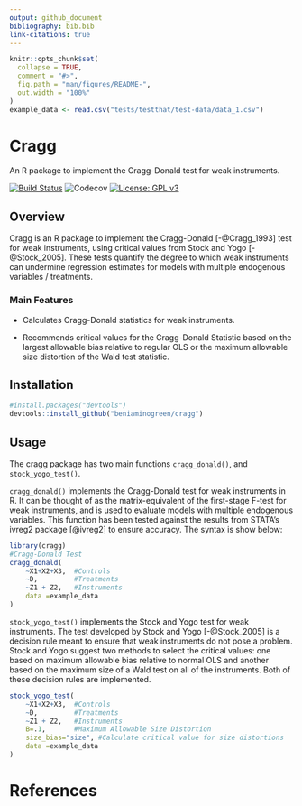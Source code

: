 ```yaml
---
output: github_document
bibliography: bib.bib
link-citations: true
---
```


```r
knitr::opts_chunk$set(
  collapse = TRUE,
  comment = "#>",
  fig.path = "man/figures/README-",
  out.width = "100%"
)
example_data <- read.csv("tests/testthat/test-data/data_1.csv")
```

# Cragg
An R package to implement the Cragg-Donald test for weak instruments.

[![Build Status](https://travis-ci.com/beniaminogreen/cragg.svg?branch=main)](https://travis-ci.com/beniaminogreen/cragg)
![Codecov](https://img.shields.io/codecov/c/github/beniaminogreen/cragg)
[![License: GPL v3](https://img.shields.io/badge/License-GPL%20v3-blue.svg)](https://www.gnu.org/licenses/gpl-3.0.en.html)

## Overview
Cragg is an R package to implement the Cragg-Donald [-@Cragg_1993] test for weak instruments, using critical values from Stock and Yogo [-@Stock_2005].
These tests quantify the degree to which weak instruments can undermine regression estimates for models with multiple endogenous variables / treatments.

### Main Features

* Calculates Cragg-Donald statistics for weak instruments.

* Recommends critical values for the Cragg-Donald Statistic based on the largest allowable bias relative to regular OLS
  or the maximum allowable size distortion of the Wald test statistic.

## Installation
```r
#install.packages("devtools")
devtools::install_github("beniaminogreen/cragg")
```

## Usage
The cragg package has two main functions `cragg_donald()`,  and `stock_yogo_test()`.

`cragg_donald()` implements the Cragg-Donald test for weak instruments in R. It can be thought of
as the matrix-equivalent of the first-stage F-test for weak instruments, and is used to evaluate models
with multiple endogenous variables. This function has been tested against the results from STATA's ivreg2 package [@ivreg2] to ensure accuracy.
The syntax is show below:

```r
library(cragg)
#Cragg-Donald Test
cragg_donald(
	~X1+X2+X3,	#Controls
	~D,			#Treatments
	~Z1 + Z2,	#Instruments
	data =example_data
)
```
`stock_yogo_test()` implements the Stock and Yogo test for weak instruments. The test developed by Stock and Yogo [-@Stock_2005]
is a decision rule meant to ensure that weak instruments do not pose a problem.
Stock and Yogo suggest two methods to select the critical values: one based on maximum allowable bias relative to normal OLS and another based on the maximum size of a Wald test on all of the instruments.
Both of these decision rules are implemented.

```r
stock_yogo_test(
	~X1+X2+X3,	#Controls
	~D,			#Treatments
	~Z1 + Z2,	#Instruments
	B=.1,		#Maximum Allowable Size Distortion
	size_bias="size", #Calculate critical value for size distortions
	data =example_data
)
```

# References
